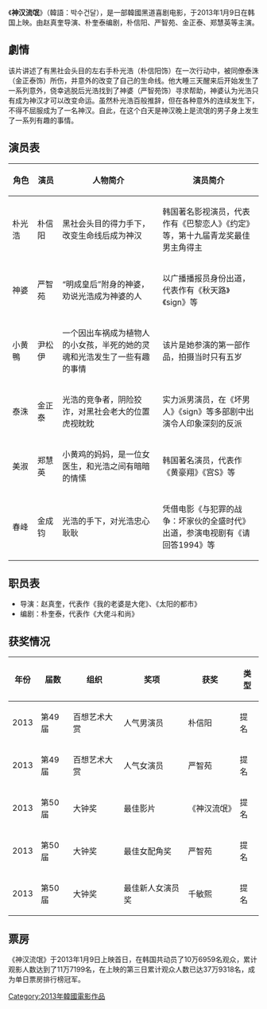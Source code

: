 {{dead end|time=2017-07-24T15:30:51+00:00 }}
{{Unreferenced|time=2017-07-24T15:30:51+00:00 }}
《'''神汉流氓'''》（韓語：박수건달），是一部韓國黑道喜剧电影，于2013年1月9日在韩国上映。由赵真奎导演、朴奎泰编剧，朴信阳、严智苑、金正泰、郑慧英等主演。

==劇情==
该片讲述了有黑社会头目的左右手朴光浩（朴信阳饰）在一次行动中，被同僚泰洙（金正泰饰）所伤，并意外的改变了自己的生命线。他大睡三天醒来后开始发生了一系列意外，侥幸逃脱后光浩找到了神婆（严智苑饰）寻求帮助，神婆认为光浩只有成为神汉才可以改变命运。虽然朴光浩百般推辞，但在各种意外的连续发生下，不得不屈服成为了一名神汉。自此，在这个白天是神汉晚上是流氓的男子身上发生了一系列有趣的事情。

== 演员表 ==
{| class="wikitable"
|-
! width=10%|角色 !! width=10%|演员 !! width=40%|人物简介 !! width=40%|演员简介
|-
| 朴光浩 || 朴信阳 || 黑社会头目的得力手下，改变生命线后成为神汉 || 韩国著名影视演员，代表作有《巴黎恋人》《约定》等，第十九届青龙奖最佳男主角得主
|-
| 神婆 || 严智苑 ||“明成皇后”附身的神婆，劝说光浩成为神婆的人 || 以广播播报员身份出道，代表作有《秋天路》《sign》等
|-
| 小黄鴨 || 尹松伊 || 一个因出车祸成为植物人的小女孩，半死的她的灵魂和光浩发生了一些有趣的事情 || 该片是她参演的第一部作品，拍摄当时只有五岁
|-
| 泰洙 || 金正泰 || 光浩的竞争者，阴险狡诈，对黑社会老大的位置虎视眈眈 || 实力派男演员，在《坏男人》《sign》等多部剧中出演令人印象深刻的反派
|-
| 美淑 || 郑慧英 || 小黄鸡的妈妈，是一位女医生，和光浩之间有暗暗的情愫 || 韩国著名演员，代表作《黄豪翔》《宫S》等
|-
| 春峰 || 金成钧 || 光浩的手下，对光浩忠心耿耿 || 凭借电影《与犯罪的战争：坏家伙的全盛时代》出道，参演电视剧有《请回答1994》等
|}

== 职员表 ==
* 导演：赵真奎，代表作《我的老婆是大佬》、《太阳的都市》
* 编剧：朴奎泰，代表作《大佬斗和尚》

== 获奖情况 ==
{| class="wikitable"
|-
! 年份 !! 届数 !! 组织 !! 奖项 !! 获奖 !! 类型
|-
| 2013 || 第49届 || 百想艺术大赏 ||  人气男演员 || 朴信阳 ||  提名
|-
| 2013 || 第49届 || 百想艺术大赏 || 人气女演员 ||  严智苑 ||  提名
|-
| 2013 || 第50届 || 大钟奖 ||  最佳影片 ||  《神汉流氓》 ||  提名
|-
| 2013 || 第50届 || 大钟奖 ||  最佳女配角奖 ||  严智苑  ||  提名
|-
| 2013 || 第50届  ||  大钟奖 || 最佳新人女演员奖 || 千敏熙 || 提名
|}

== 票房 ==
《神汉流氓》于2013年1月9日上映首日，在韩国共动员了10万6959名观众，累计观影人数达到了11万7199名，在上映的第三日累计观众人数已达37万9318名，成为单日票房排行榜冠军。

[[Category:2013年韓國電影作品|Category:2013年韓國電影作品]]